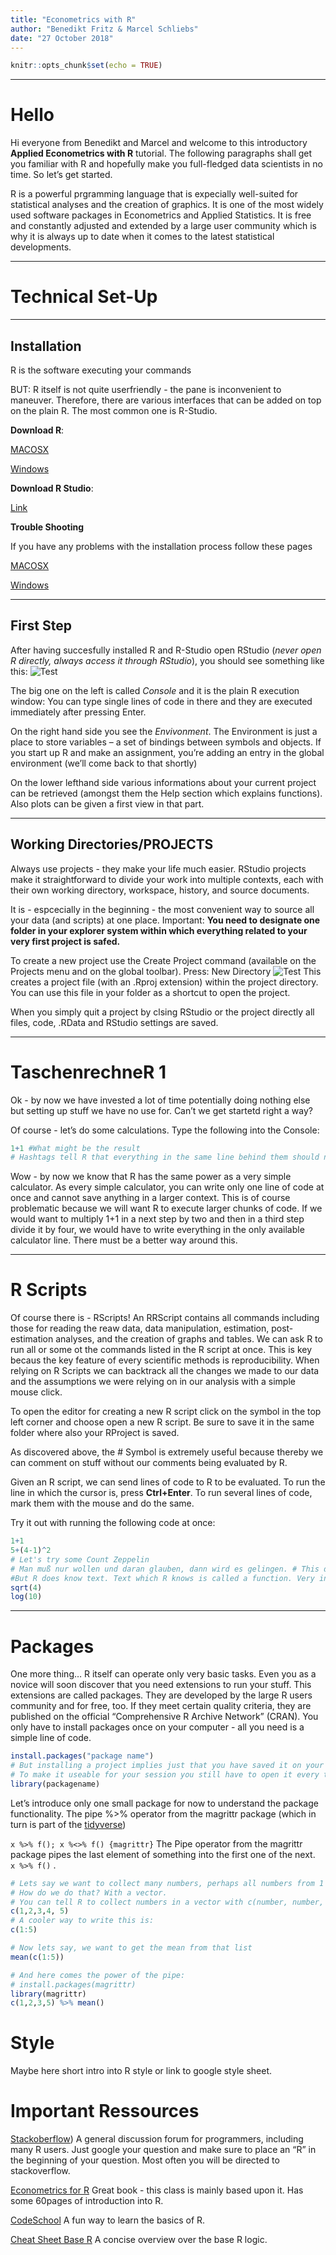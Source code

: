 ---
title: "Econometrics with R"
author: "Benedikt Fritz & Marcel Schliebs"
date: "27 October 2018"
---

```{r setup, include=FALSE}
knitr::opts_chunk$set(echo = TRUE)
```
***
# Hello

Hi everyone from Benedikt and Marcel and welcome to this introductory **Applied Econometrics with R** tutorial. The following paragraphs shall get you familiar with R and hopefully make you full-fledged data scientists in no time. So let's get started. 

R is a powerful prgramming language that is expecially well-suited for statistical analyses and the creation of graphics. It is one of the most widely used software packages in Econometrics and Applied Statistics.
It is free and constantly adjusted and extended by a large user community which is why it is always up to date when it comes to the latest statistical developments. 


*****
# Technical Set-Up
***
## Installation
R is the software executing your commands 

BUT: R itself is not quite userfriendly - the pane is inconvenient to maneuver. Therefore, there are various interfaces that can be added on top on the plain R. 
The most common one is R-Studio. 


**Download R**: 

[MACOSX](https://cran.rstudio.com/bin/macosx/)

[Windows](https://cran.r-project.org/bin/windows/)


**Download R Studio**: 

[Link](https://www.rstudio.com/products/rstudio/download/)


**Trouble Shooting**

If you have any problems with the installation process follow these pages

[MACOSX](https://www.r-bloggers.com/installing-r-on-os-x/)

[Windows](https://www.r-bloggers.com/download-and-install-r-in-windows/)


***
## First Step
After having succesfully installed R and R-Studio open RStudio (*never open R directly, always access it through RStudio*), you should see something like this: 
![Test](Files/Screen1.png)

The big one on the left is called *Console* and it is the plain R execution window: 
You can type single lines of code in there and they are executed immediately after pressing Enter. 

On the right hand side you see the *Envivonment*. The Environment  is just a place to store variables – a set of bindings between symbols and objects. If you start up R and make an assignment, you're adding an entry in the global environment (we'll come back to that shortly) 

On the lower lefthand side various informations about your current project can be retrieved (amongst them the Help section which explains functions). Also plots can be given a first view in that part. 


***
## Working Directories/PROJECTS
Always use projects - they make your life much easier.
RStudio projects make it straightforward to divide your work into multiple contexts, each with their own working directory, workspace, history, and source documents.

It is - espcecially in the beginning - the most convenient way to source all your data (and scripts) at one place. Important: **You need to designate one folder in your explorer system within which everything related to your very first project is safed.** 

To create a new project use the Create Project command (available on the Projects menu and on the global toolbar). 
Press: New Directory 
![Test](Files/projects_new.png)
This creates a project file (with an .Rproj extension) within the project directory. You can use this file in your folder as a shortcut to open the project.

When you simply quit a project by clsing RStudio or the project directly all files, code, .RData and RStudio settings are saved. 

***
# TaschenrechneR 1
Ok - by now we have invested a lot of time potentially doing nothing else but setting up stuff we have no use for. Can't we get startetd right a way?

Of course - let's do some calculations.
Type the following into the Console:
```{r}
1+1 #What might be the result
# Hashtags tell R that everything in the same line behind them should not be run by the programm.
```

Wow - by now we know that R has the same power as a very simple calculator. 
As every simple calculator, you can write only one line of code at once and cannot save anything in a larger context. This is of course problematic because we will want R to execute larger chunks of code.
If we would want to multiply 1+1 in a next step by two and then in a third step divide it by four, we would have to write everything in the only available calculator line.
There must be a better way around this.

***
# R Scripts
Of course there is - RScripts!
An RRScript contains all commands including those for reading the reaw data, data manipulation, estimation, post-estimation analyses, and the creation of graphs and tables. We can ask R to run all or some ot the commands listed in the R script at once. 
This is key becaus the key feature of every scientific methods is reproducibility. When relying on R Scripts we can backtrack all the changes we made to our data and the assumptions we were relying on in our analysis with a simple mouse click. 

To open the editor for creating a new R script click on the symbol in the top left corner and choose open a new R script. Be sure to save it in the same folder where also your RProject is saved. 

As discovered above, the # Symbol is extremely useful because thereby we can comment on stuff without our comments being evaluated by R. 

Given an R script, we can send lines of code to R to be evaluated. To run the line in which the cursor is, press **Ctrl+Enter**. To run several lines of code, mark them with the mouse and do the same. 

Try it out with running the following code at once:
```{r}
1+1
5+(4-1)^2
# Let's try some Count Zeppelin
# Man muß nur wollen und daran glauben, dann wird es gelingen. # This doesn't work because R doesn't know this text
#But R does know text. Text which R knows is called a function. Very intuitive functions are:
sqrt(4)
log(10)

```


***
# Packages
One more thing...
R itself can operate only very basic tasks. Even you as a novice will soon discover that you need extensions to run your stuff. This extensions are called packages. They are developed by the large R users community and for free, too. If they meet certain quality criteria, they are published on the official "Comprehensive R Archive Network" (CRAN). 
You only have to install packages once on your computer - all you need is a simple line of code. 
```{r eval=FALSE}
install.packages("package name")
# But installing a project implies just that you have saved it on your computer.
# To make it useable for your session you still have to open it every time (e.g. you need the following line in your script:)
library(packagename)
```

Let's introduce only one small package for now to understand the package functionality. 
The pipe %>% operator from the magrittr package (which in turn is part of the [tidyverse](https://www.tidyverse.org/))


``` x %>% f(); x %<>% f() {magrittr}```	
The Pipe operator from the magrittr package pipes the last element of something into the first one of the next.  
```x %>% f()``` .
```{r}
# Lets say we want to collect many numbers, perhaps all numbers from 1 to 5.
# How do we do that? With a vector.
# You can tell R to collect numbers in a vector with c(number, number, number)
c(1,2,3,4, 5)
# A cooler way to write this is:
c(1:5)

# Now lets say, we want to get the mean from that list
mean(c(1:5))

# And here comes the power of the pipe:
# install.packages(magrittr)
library(magrittr)
c(1,2,3,5) %>% mean()
```	

# Style

Maybe here short intro into R style or link to google style sheet. 

# Important Ressources
[Stackoberflow](https://www.stackoverflow.com/))
A general discussion forum for programmers, including many R users.
Just google your question and make sure to place an "R" in the beginning of your question. Most often you will be directed to stackoverflow.

[Econometrics for R](http://www.urfie.net/)
Great book - this class is mainly based upon it.
Has some 60pages of introduction into R.

[CodeSchool](http://tryr.codeschool.com/)
A fun way to learn the basics of R. 

[Cheat Sheet Base R](https://www.rstudio.com/wp-content/uploads/2016/05/base-r.pdf)
A concise overview over the base R logic.

